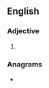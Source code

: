 ==English==

===Adjective===
{{head|en|superlative adjective}}

# {{en-superlative of|dicky}}

===Anagrams===
* {{anagrams|en|a=cdeiikst|dickites|dickties|stickied}}